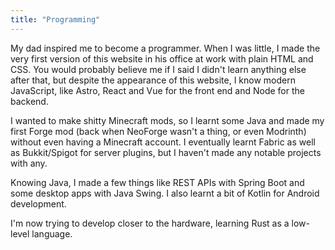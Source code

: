 ```yaml
---
title: "Programming"
---
```


<ProseLayout title={frontmatter.title}>
My dad inspired me to become a programmer. When I was little, I made the very first version of this website in his office at work with plain HTML and CSS. You would probably believe me if I said I didn't learn anything else after that, but despite the appearance of this website, I know modern JavaScript, like Astro, React and Vue for the front end and Node for the backend.

I wanted to make shitty Minecraft mods, so I learnt some Java and made my first Forge mod (back when NeoForge wasn't a thing, or even Modrinth) without even having a Minecraft account. I eventually learnt Fabric as well as Bukkit/Spigot for server plugins, but I haven't made any notable projects with any.

Knowing Java, I made a few things like REST APIs with Spring Boot and some desktop apps with Java Swing. I also learnt a bit of Kotlin for Android development.

I'm now trying to develop closer to the hardware, learning Rust as a low-level language.
</ProseLayout>
